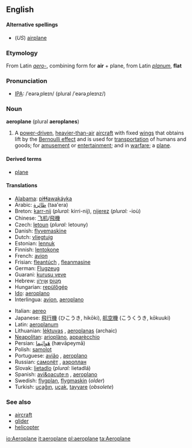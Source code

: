 ==English==

====Alternative spellings====
*(''US'') [[airplane]]

===Etymology===
From Latin ''[[aero-]]'', combining form for '''air''' + plane, from Latin ''[[planum]]'', '''flat'''

===Pronunciation===
* [[Wiktionary:Pronunciation_key|IPA]]: /ˈeərəˌpleɪn/ (plural /ˈeərəˌpleɪnz/)

===Noun===
'''aeroplane''' (plural '''aeroplanes''')
# A [[power-driven]], [[heavier-than-air]] [[aircraft]] with fixed [[wing]]s that obtains lift by the [[Bernoulli effect]] and is used for [[transportation]] of humans and goods; for [[amusement]] or [[entertainment]]; and in [[warfare]]; a [[plane]].

====Derived terms====
* [[plane]]

====Translations====
{{top}}
*[[Alabama]]: [[piɬɬawakáyka]]
*Arabic: [[طائرة]] (taa'era)
*Breton: [[karr-nij]] {{m}} (''plural:'' kirri-nij), [[nijerez]] {{f}} (''plural:'' -ioù)
*Chinese: [[飞机]]/[[飛機]]
*Czech: [[letoun]] {{n}} (''plural:'' letouny)
*Danish: [[flyvemaskine]]
*Dutch: [[vliegtuig]] {{n}}
*Estonian: [[lennuk]]
*Finnish: [[lentokone]]
*French: [[avion]] {{m}}
*Frisian: [[fleantúch]] {{n}}, [[fleanmasine]]
*German: [[Flugzeug]] {{n}}
*Guarani: [[kurusu veve]]
*Hebrew: [[מָטוֹס]] {{m}} [[אֲוִירוֹן]] {{m}}
*Hungarian: [[repülőgép]]
*[[Ido]]: [[aeroplano]]
*Interlingua: [[avion]], [[aeroplano]]
{{mid}}
*Italian: [[aereo]] {{m}}
*Japanese: [[飛行機]] (ひこうき, hikōki), [[航空機]] (こうくうき, kōkuuki)
*Latin: [[aeroplanum]]
*Lithuanian: [[lėktuvas]] {{m}}, [[aeroplanas]] {{m}} (archaic)
*[[Neapolitan]]: [[arioplàno]], [[apparècchio]]
*Persian: [[هَواپَيما]] (hævāpeymā)
*Polish: [[samolot]]
*Portuguese: [[avião]] {{m}}, [[aeroplano]] {{m}}
*Russian: [[самолёт]] {{m}}, [[аэроплан]] {{m}}
*Slovak: [[lietadlo]] {{n}} (''plural:'' lietadlá)
*Spanish: [[avi&oacute;n]] {{m}}, [[aeroplano]] {{m}}
*Swedish: [[flygplan]], [[flygmaskin]] (''older'')
*Turkish: [[uçağın]], [[uçak]], [[tayyare]] (''obsolete'')
{{bottom}}

===See also===
*[[aircraft]]
*[[glider]]
*[[helicopter]]

[[io:Aeroplane]]
[[it:aeroplane]]
[[pl:aeroplane]]
[[ta:Aeroplane]]